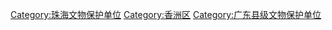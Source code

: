 [[Category:珠海文物保护单位|Category:珠海文物保护单位]]
[[Category:香洲区|Category:香洲区]]
[[Category:广东县级文物保护单位|Category:广东县级文物保护单位]]